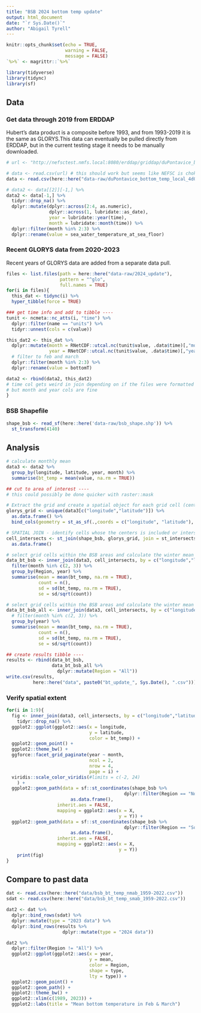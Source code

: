 ```yaml
---
title: "BSB 2024 bottom temp update"
output: html_document
date: "`r Sys.Date()`"
author: "Abigail Tyrell"
---
```


```r
knitr::opts_chunk$set(echo = TRUE,
                      warning = FALSE,
                      message = FALSE)
`%>%` <- magrittr::`%>%`

library(tidyverse)
library(tidync)
library(sf)

```

## Data

### Get data through 2019 from ERDDAP
Hubert's data product is a composite before 1993, and from 1993-2019 it is the same as GLORYS.This data can eventually be pulled directly from ERDDAP, but in the current testing stage it needs to be manually downloaded. 
```r
# url <- "http://nefsctest.nmfs.local:8080/erddap/griddap/duPontavice_bottom_temp_local.csv?sea_water_temperature_at_sea_floor%5B(1989-01-01T00:00:00Z):1:(2019-04-01T00:00:00Z)%5D%5B(35.9166666666667):1:(44.4166666666667)%5D%5B(-75.9166666666667):1:(-65.75)%5D"

# data <- read.csv(url) # this should work but seems like NEFSC is choking the download
data <- read.csv(here::here("data-raw/duPontavice_bottom_temp_local_4d04_943c_b2ef.csv"))

# data2 <- data[[2]][-1,] %>%
data2 <- data[-1,] %>%
  tidyr::drop_na() %>%
  dplyr::mutate(dplyr::across(2:4, as.numeric),
                dplyr::across(1, lubridate::as_date),
                year = lubridate::year(time),
                month = lubridate::month(time)) %>%
  dplyr::filter(month %in% 2:3) %>%
  dplyr::rename(value = sea_water_temperature_at_sea_floor)
```

### Recent GLORYS data from 2020-2023
Recent years of GLORYS data are added from a separate data pull. 

```r
files <- list.files(path = here::here("data-raw/2024_update"), 
                    pattern = "^glo",
                    full.names = TRUE)
for(i in files){
  this_dat <- tidync(i) %>%
  hyper_tibble(force = TRUE)

### get time info and add to tibble ----
tunit <- ncmeta::nc_atts(i, "time") %>%
  dplyr::filter(name == "units") %>%
  tidyr::unnest(cols = c(value))

this_dat2 <- this_dat %>%
  dplyr::mutate(month = RNetCDF::utcal.nc(tunit$value, .data$time)[,"month"],
                year = RNetCDF::utcal.nc(tunit$value, .data$time)[,"year"]) %>%
  # filter to feb and march
  dplyr::filter(month %in% 2:3) %>%
  dplyr::rename(value = bottomT)

data2 <- rbind(data2, this_dat2)
# time col gets weird in join depending on if the files were formatted the same
# but month and year cols are fine
}
```

### BSB Shapefile
```r

shape_bsb <- read_sf(here::here('data-raw/bsb_shape.shp')) %>%
  st_transform(4140)
```

## Analysis

```r
# calculate monthly mean
data3 <- data2 %>%
  group_by(longitude, latitude, year, month) %>%
  summarise(bt_temp = mean(value, na.rm = TRUE))

## cut to area of interest ----
# this could possibly be done quicker with raster::mask

# Extract the grid and create a spatial object for each grid cell (center of the grid cell)
glorys_grid <- unique(data3[c("longitude","latitude")]) %>%
  as.data.frame() %>%
  bind_cols(geometry = st_as_sf(.,coords = c("longitude", "latitude"), crs = st_crs(shape_bsb)),.)

# SPATIAL JOIN - identify cells whose the centers is included or intersect the BSB area
cell_intersects <- st_join(shape_bsb, glorys_grid, join = st_intersects) %>%
  as.data.frame()

# select grid cells within the BSB areas and calculate the winter mean for each area
data_bt_bsb <- inner_join(data3, cell_intersects, by = c("longitude","latitude")) %>%
  filter(month %in% c(2, 3)) %>%
  group_by(Region, year) %>%
  summarise(mean = mean(bt_temp, na.rm = TRUE),
            count = n(),
            sd = sd(bt_temp, na.rm = TRUE),
            se = sd/sqrt(count))

# select grid cells within the BSB areas and calculate the winter mean for entire area
data_bt_bsb_all <- inner_join(data3, cell_intersects, by = c("longitude","latitude")) %>%
  # filter(month %in% c(2, 3)) %>%
  group_by(year) %>%
  summarise(mean = mean(bt_temp, na.rm = TRUE),
            count = n(),
            sd = sd(bt_temp, na.rm = TRUE),
            se = sd/sqrt(count))

## create results tibble ----
results <- rbind(data_bt_bsb,
                 data_bt_bsb_all %>%
                   dplyr::mutate(Region = "All"))
write.csv(results,
          here::here("data", paste0("bt_update_", Sys.Date(), ".csv")))
```

### Verify spatial extent
```r
for(i in 1:9){
  fig <- inner_join(data3, cell_intersects, by = c("longitude","latitude")) %>%
    tidyr::drop_na() %>%
  ggplot2::ggplot(ggplot2::aes(x = longitude,
                               y = latitude,
                               color = bt_temp)) +
  ggplot2::geom_point() +
  ggplot2::theme_bw() +
  ggforce::facet_grid_paginate(year ~ month,
                               ncol = 2,
                               nrow = 4,
                               page = i) +
  viridis::scale_color_viridis(#limits = c(-2, 24)
    ) +
  ggplot2::geom_path(data = sf::st_coordinates(shape_bsb %>% 
                                            dplyr::filter(Region == "North")) %>%
                        as.data.frame(),
                   inherit.aes = FALSE,
                   mapping = ggplot2::aes(x = X,
                                          y = Y)) +
  ggplot2::geom_path(data = sf::st_coordinates(shape_bsb %>% 
                                            dplyr::filter(Region == "South")) %>%
                        as.data.frame(),
                   inherit.aes = FALSE,
                   mapping = ggplot2::aes(x = X,
                                          y = Y))
    print(fig)
}
```

## Compare to past data
```r
dat <- read.csv(here::here("data/bsb_bt_temp_nmab_1959-2022.csv"))
sdat <- read.csv(here::here("data/bsb_bt_temp_smab_1959-2022.csv"))

dat2 <- dat %>%
  dplyr::bind_rows(sdat) %>%
  dplyr::mutate(type = "2023 data") %>%
  dplyr::bind_rows(results %>%
                     dplyr::mutate(type = "2024 data"))

dat2 %>%
  dplyr::filter(Region != "All") %>%
  ggplot2::ggplot(ggplot2::aes(x = year,
                               y = mean,
                               color = Region,
                               shape = type,
                               lty = type)) +
  ggplot2::geom_point() +
  ggplot2::geom_path() + 
  ggplot2::theme_bw() +
  ggplot2::xlim(c(1989, 2023)) +
  ggplot2::labs(title = "Mean bottom temperature in Feb & March")
```
